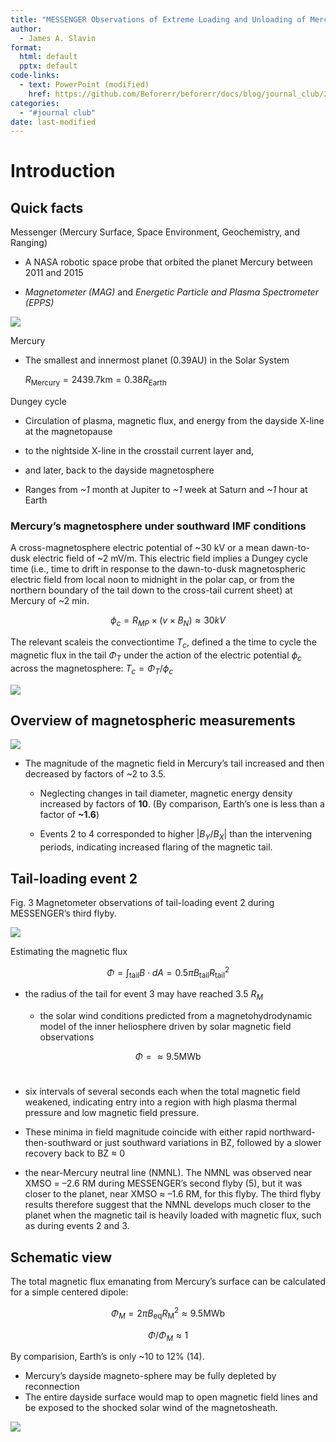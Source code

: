 ```yaml
---
title: "MESSENGER Observations of Extreme Loading and Unloading of Mercury’s Magnetic Tail" 
author: 
  - James A. Slavin
format:
  html: default
  pptx: default
code-links:
  - text: PowerPoint (modified)
    href: https://github.com/Beforerr/beforerr/docs/blog/journal_club/2024-04-23_mercury/index.pptx
categories:
  - "#journal club"
date: last-modified
---
```



<!-- https://www.science.org/doi/10.1126/science.1188067 -->
<!-- https://www.science.org/doi/10.1126/science.1172011 -->

# Introduction

## Quick facts

Messenger (Mercury Surface, Space Environment, Geochemistry, and Ranging)

- A NASA robotic space probe that orbited the planet Mercury between 2011 and 2015

- *Magnetometer (MAG)* and *Energetic Particle and Plasma Spectrometer (EPPS)*

![](images/MESSENGER_-_spacecraft_at_mercury_-_atmercury_lg.jpg)

Mercury

- The smallest and innermost planet ($0.39 \text{AU}$) in the Solar System

  $R_{\text{Mercury}} = 2439.7 \text{km} = 0.38 R_{\text{Earth}}$

Dungey cycle

- Circulation of plasma, magnetic flux, and energy from the dayside X-line at the magnetopause
- to the nightside X-line in the crosstail current layer and,
- and later, back to the dayside magnetosphere

- Ranges from *~1* month at Jupiter to *~1* week at Saturn and *~1* hour at Earth


### Mercury's magnetosphere under southward IMF conditions


A cross-magnetosphere electric potential of ~30 kV or a mean dawn-to- dusk electric field of ~2 mV/m. This electric field implies a Dungey cycle time (i.e., time to drift in response to the dawn-to-dusk magnetospheric electric field from local noon to midnight in the polar cap, or from the northern boundary of the tail down to the cross-tail current sheet) at Mercury of ~2 min.

$$
\phi_c = R_{MP} × (v × B_N) \approx 30 kV
$$

The relevant scaleis the convectiontime $T_c$, defined a the time to cycle the magnetic flux in the tail $\Phi_T$ under the action of the electric potential $\phi_c$ across the magnetosphere: $T_c = \Phi_T/\phi_c$

![](images/324_606_f1.jpeg)


## Overview of magnetospheric measurements

![](images/329_665_f1.jpeg)

- The magnitude of the magnetic field in Mercury’s tail increased and then decreased by factors of ~2 to 3.5.

  - Neglecting changes in tail diameter, magnetic energy density increased by factors of **10**. (By comparison, Earth's  one is less than a factor of **~1.6**)

  - Events 2 to 4 corresponded to higher $|B_Y/B_X|$ than the intervening periods, indicating increased flaring of the magnetic tail.

## Tail-loading event 2

Fig. 3 Magnetometer observations of tail-loading event 2 during MESSENGER’s third flyby. 

![](images/329_665_f2.jpeg)

Estimating the magnetic flux

$$
\Phi = \int_{\text{tail}} B \cdot dA = 0.5 \pi B_{\text{tail}}R_{\text{tail}}^2
$$

- the radius of the tail for event 3 may have reached 3.5 $R_M$ 
  
  - the solar wind conditions predicted from a magnetohydrodynamic model of the inner heliosphere driven by solar magnetic field observations

$$
\Phi = \approx 9.5 \text{MWb}
$$

# 

- six intervals of several seconds each when the total magnetic field weakened, indicating entry into a region with high plasma thermal pressure and low magnetic field pressure.

- These minima in field magnitude coincide with either rapid northward-then-southward or just southward variations in BZ, followed by a slower recovery back to BZ ≈ 0

- the near-Mercury neutral line (NMNL). The NMNL was observed near XMSO = –2.6 RM during MESSENGER’s second flyby (5), but it was closer to the planet, near XMSO ≈ –1.6 RM, for this flyby. The third flyby results therefore suggest that the NMNL develops much closer to the planet when the magnetic tail is heavily loaded with magnetic flux, such as during events 2 and 3.

## Schematic view

The total magnetic flux emanating from Mercury’s surface can be calculated for a simple centered dipole:

$$
\Phi_M = 2 \pi B_{\text{eq}}R_{\text{M}}^2 \approx 9.5 \text{MWb}
$$

$$
\Phi / \Phi_M \approx 1
$$

By comparision, Earth's is only ~10 to 12% (14).

- Mercury’s dayside magneto-sphere may be fully depleted by reconnection
- The entire dayside surface would map to open magnetic field lines and be exposed to the shocked solar wind of the magnetosheath.

![](images/329_665_f4.jpeg)